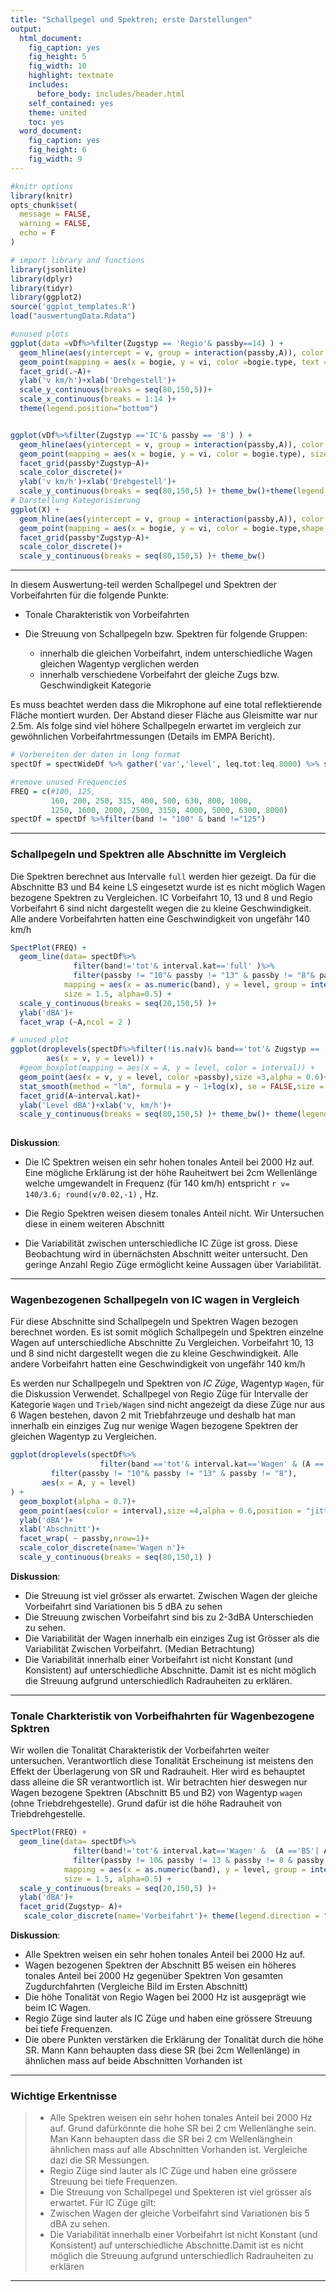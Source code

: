 ```yaml
---
title: "Schallpegel und Spektren; erste Darstellungen"
output:
  html_document:
    fig_caption: yes
    fig_height: 5
    fig_width: 10
    highlight: textmate
    includes:
      before_body: includes/header.html
    self_contained: yes
    theme: united
    toc: yes
  word_document:
    fig_caption: yes
    fig_height: 6
    fig_width: 9
---
```

```r
#knitr options
library(knitr)
opts_chunk$set(
  message = FALSE, 
  warning = FALSE,
  echo = F
)

# import library and functions
library(jsonlite)
library(dplyr)
library(tidyr)
library(ggplot2)
source('ggplot_templates.R')
load("auswertungData.Rdata")
```


```r
#unused plots 
ggplot(data =vDf%>%filter(Zugstyp == 'Regio'& passby==14) ) +
  geom_hline(aes(yintercept = v, group = interaction(passby,A)), color = 'blue', alpha = 0.7, size = 2)+
  geom_point(mapping = aes(x = bogie, y = vi, color =bogie.type, text =bogie.type), size = 3)+
  facet_grid(.~A)+
  ylab('v km/h')+xlab('Drehgestell')+
  scale_y_continuous(breaks = seq(80,150,5))+
  scale_x_continuous(breaks = 1:14 )+
  theme(legend.position="bottom")


ggplot(vDf%>%filter(Zugstyp =='IC'& passby == '8') ) +
  geom_hline(aes(yintercept = v, group = interaction(passby,A)), color = 'blue', alpha = 0.7, size = 2)+
  geom_point(mapping = aes(x = bogie, y = vi, color = bogie.type), size = 3)+
  facet_grid(passby*Zugstyp~A)+
  scale_color_discrete()+
  ylab('v km/h')+xlab('Drehgestell')+
  scale_y_continuous(breaks = seq(80,150,5) )+ theme_bw()+theme(legend.position="bottom")
# Darstellung Kategorisierung
ggplot(X) +
  geom_hline(aes(yintercept = v, group = interaction(passby,A)), color = 'blue', alpha = 0.7, lw = 2)+
  geom_point(mapping = aes(x = bogie, y = vi, color = bogie.type,shape = interval.kat), size = 4)+
  facet_grid(passby*Zugstyp~A)+
  scale_color_discrete()+
  scale_y_continuous(breaks = seq(80,150,5) )+ theme_bw()

```

----

In diesem Auswertung-teil werden Schallpegel und Spektren der Vorbeifahrten  für die folgende Punkte:

- Tonale Charakteristik von Vorbeifahrten

- Die Streuung von Schallpegeln bzw. Spektren für folgende Gruppen:

    - innerhalb die gleichen Vorbeifahrt, indem unterschiedliche Wagen gleichen Wagentyp verglichen werden
    - innerhalb verschiedene Vorbeifahrt der gleiche Zugs bzw. Geschwindigkeit Kategorie

Es muss beachtet werden dass die Mikrophone auf eine total reflektierende Fläche montiert wurden. Der Abstand dieser Fläche aus Gleismitte war nur 2.5m. Als folge sind viel höhere Schallpegeln erwartet im vergleich zur gewöhnlichen Vorbeifahrtmessungen (Details im EMPA Bericht).


```r
# Vorbereiten der daten in long format
spectDf = spectWideDf %>% gather('var','level', leq.tot:leq.8000) %>% separate(var , c('var','band'))

#remove unused Frequencies
FREQ = c(#100, 125,
         160, 200, 250, 315, 400, 500, 630, 800, 1000,
         1250, 1600, 2000, 2500, 3150, 4000, 5000, 6300, 8000)
spectDf = spectDf %>%filter(band != "100" & band !="125")

```

----

### Schallpegeln und Spektren alle Abschnitte im Vergleich

Die Spektren berechnet aus Intervalle `full`  werden hier gezeigt. Da für die Abschnitte B3 und B4 keine LS eingesetzt wurde ist es nicht möglich Wagen bezogene Spektren zu Vergleichen.  IC Vorbeifahrt  10, 13 und 8 und Regio Vorbeifahrt 6 sind nicht dargestellt wegen die zu kleine Geschwindigkeit. Alle andere Vorbeifahrten hatten eine Geschwindigkeit von ungefähr 140 km/h 

```r
SpectPlot(FREQ) + 
  geom_line(data= spectDf%>%
              filter(band!='tot'& interval.kat=='full' )%>%
              filter(passby != "10"& passby != "13" & passby != "8"& passby != "6"),
            mapping = aes(x = as.numeric(band), y = level, group = interaction(passby, A, interval, var), color = Zugstyp ),
            size = 1.5, alpha=0.5) +
  scale_y_continuous(breaks = seq(20,150,5) )+
  ylab('dBA')+
  facet_wrap (~A,ncol = 2 )

```
<!--
## Leq vs. Geschwindigkeit für  IC Züghe

Für IC Züghe sind genügende Schallpegel berechnetworden um sinnvoll eine  regression der Level Gegnüber die geschwindigkeit darzustellen. Die Frage die man beantworten will ist :

`Ist die Variabilität erklart aus die Geschwindigkeitunterschiede?`

Die Antwort ist`nein` und war  schon in Früheren Abbildungen zu raten. Die nächste Graphik, wo Leq Werte gegen die Geschwindigkeit dargestellt werden, versucht die Frage genauer zu bentworten.

Man erwartet zunehmender Leq mit zunehmender Geschwindigkeit ($leq \propto log_{10}v$).
-->

```r
# unused plot
ggplot(droplevels(spectDf%>%filter(!is.na(v)& band=='tot'& Zugstyp == 'IC')),
        aes(x = v, y = level)) + 
  #geom_boxplot(mapping = aes(x = A, y = level, color = interval)) +
  geom_point(aes(x = v, y = level, color =passby),size =3,alpha = 0.6)+
  stat_smooth(method = "lm", formula = y ~ 1+log(x), se = FALSE,size = 1,alpha = 0.5)+
  facet_grid(A~interval.kat)+
  ylab('Level dBA')+xlab('v, km/h')+
  scale_y_continuous(breaks = seq(80,150,5) )+ theme_bw()+ theme(legend.position="bottom")
  
```
  **Diskussion**:
  
  - Die  IC Spektren weisen ein sehr hohen tonales Anteil bei 2000 Hz auf. Eine mögliche Erklärung ist der höhe Rauheitwert bei 2cm Wellenlänge welche umgewandelt in Frequenz (für 140 km/h) entspricht `r v= 140/3.6; round(v/0.02,-1) ` \, Hz.
  
   - Die  Regio Spektren weisen diesem tonales Anteil nicht. Wir Untersuchen diese in einem weiteren Abschnitt
  
  -  Die Variabilität zwischen unterschiedliche IC Züge ist gross. Diese Beobachtung wird in übernächsten Abschnitt weiter untersucht. Den geringe Anzahl Regio Züge ermöglicht keine Aussagen über Variabilität. 

----

###  Wagenbezogenen Schallpegeln von IC wagen in Vergleich

Für diese Abschnitte sind Schallpegeln und Spektren Wagen bezogen berechnet worden. Es ist somit möglich Schallpegeln und Spektren einzelne Wagen auf unterschiedliche Abschnitte Zu Vergleichen. Vorbeifahrt  10, 13 und 8 sind nicht dargestellt wegen die zu kleine Geschwindigkeit. Alle andere Vorbeifahrt hatten eine Geschwindigkeit von ungefähr 140 km/h 

Es werden nur Schallpegeln und Spektren von  *IC Züge*,  Wagentyp `Wagen`, für die Diskussion Verwendet. Schallpegel von Regio Züge für Intervalle der Kategorie `Wagen` und `Trieb/Wagen` sind nicht angezeigt da diese Züge nur aus 6 Wagen bestehen, davon 2 mit Triebfahrzeuge und deshalb hat man innerhalb ein einziges Zug nur wenige Wagen bezogene Spektren der gleichen Wagentyp zu Vergleichen. 


```r
ggplot(droplevels(spectDf%>%
                    filter(band =='tot'& interval.kat=='Wagen' & (A =='B5'| A=='B2') & Zugstyp == 'IC' ))%>%
         filter(passby != "10"& passby != "13" & passby != "8"),
       aes(x = A, y = level)
) +
  geom_boxplot(alpha = 0.7)+
  geom_point(aes(color = interval),size =4,alpha = 0.6,position = "jitter")+
  ylab('dBA')+
  xlab('Abschnitt')+
  facet_wrap( ~ passby,nrow=1)+
  scale_color_discrete(name='Wagen n')+
  scale_y_continuous(breaks = seq(80,150,1) )
```

  **Diskussion**:
  
  - Die Streuung ist viel grösser als erwartet. Zwischen  Wagen der gleiche Vorbeifahrt sind Variationen bis 5 dBA zu sehen
  - Die Streuung zwischen Vorbeifahrt  sind bis zu 2-3dBA Unterschieden zu sehen.
  - Die Variabilität der Wagen innerhalb ein einziges Zug ist Grösser als die Variabilität Zwischen  Vorbeifahrt. (Median Betrachtung)
  - Die Variabilität innerhalb einer Vorbeifahrt ist nicht Konstant (und Konsistent) auf unterschiedliche Abschnitte. Damit ist es nicht möglich die Streuung aufgrund unterschiedlich Radrauheiten zu erklären.

----

### Tonale Charkteristik von Vorbeifhahrten für Wagenbezogene Spktren

Wir wollen die Tonalität Charakteristik der Vorbeifahrten weiter untersuchen. Verantwortlich diese Tonalität Erscheinung ist meistens den Effekt der Überlagerung von SR und Radrauheit. Hier wird es behauptet dass alleine die SR verantwortlich ist. Wir betrachten hier deswegen nur Wagen bezogene Spektren (Abschnitt B5 und B2) von  Wagentyp `wagen` (ohne Triebdrehgestelle). Grund dafür ist die höhe Radrauheit von Triebdrehgestelle.


```r
SpectPlot(FREQ) + 
  geom_line(data= spectDf%>%
              filter(band!='tot'& interval.kat=='Wagen' &  (A =='B5'| A=='B2')  )%>%
              filter(passby != 10& passby != 13 & passby != 8 & passby != 6),
            mapping = aes(x = as.numeric(band), y = level, group = interaction(passby, A, interval, var), color = passby ),
            size = 1.5, alpha=0.5) +
  scale_y_continuous(breaks = seq(20,150,5) )+
  ylab('dBA')+
  facet_grid(Zugstyp~ A)+
   scale_color_discrete(name='Vorbeifahrt')+ theme(legend.direction = "horizontal")

```

  **Diskussion**:
  
  - Alle Spektren weisen ein sehr hohen tonales Anteil bei 2000 Hz auf.
  - Wagen bezogenen Spektren der Abschnitt B5  weisen ein höheres tonales Anteil bei 2000 Hz  gegenüber Spektren Von gesamten Zugdurchfahrten (Vergleiche Bild im Ersten Abschnitt)
  - Die höhe Tonalität von Regio Wagen bei 2000 Hz ist ausgeprägt wie beim IC Wagen.
  - Regio Züge sind lauter als IC Züge und haben eine grössere Streuung bei tiefe Frequenzen.
  -  Die obere Punkten verstärken die Erklärung der Tonalität durch die höhe SR. Mann Kann behaupten dass diese SR (bei 2cm Wellenlänge) in ähnlichen mass auf beide Abschnitten Vorhanden ist 

----

### Wichtige Erkentnisse
  
> - Alle Spektren weisen ein sehr hohen tonales Anteil bei 2000 Hz auf. Grund dafürkönnte die hohe SR bei 2 cm Wellenlänghe sein. Man Kann behaupten dass die SR bei 2 cm Wellenlänghein ähnlichen mass auf alle Abschnitten Vorhanden ist. Vergleiche dazi die SR Messungen.
  - Regio Züge sind lauter als IC Züge und haben eine grössere Streuung bei tiefe Frequenzen.
  - Die Streuung von Schallpegel und Spekteren ist viel grösser als erwartet. Für IC Züge gilt: 
    - Zwischen Wagen der gleiche Vorbeifahrt sind Variationen bis 5 dBA zu sehen.
    - Die Variabilität innerhalb einer Vorbeifahrt ist nicht Konstant (und Konsistent) auf unterschiedliche Abschnitte.Damit ist es nicht möglich die Streuung aufgrund unterschiedlich Radrauheiten zu erklären
  
----

